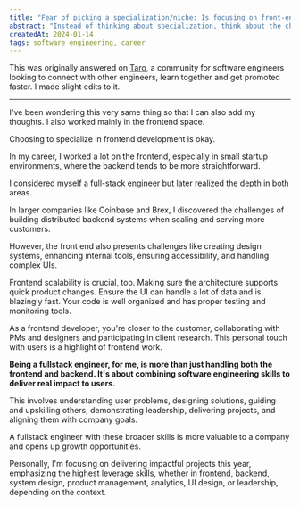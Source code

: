 ```yaml
---
title: "Fear of picking a specialization/niche: Is focusing on front-end okay?"
abstract: "Instead of thinking about specialization, think about the challenges you're looking to solve. Focus on business problems."
createdAt: 2024-01-14
tags: software engineering, career
---
```


This was originally answered on [Taro](https://www.jointaro.com/question/lIRFk3I46QqqEYFDlg4H/fear-of-picking-a-specializationniche-is-focusing-on-front-end-okay/), a community for software engineers looking to connect with other engineers, learn together and get promoted faster. I made slight edits to it.

---

I've been wondering this very same thing so that I can also add my thoughts. I also worked mainly in the frontend space.

Choosing to specialize in frontend development is okay.

In my career, I worked a lot on the frontend, especially in small startup environments, where the backend tends to be more straightforward.

I considered myself a full-stack engineer but later realized the depth in both areas.

In larger companies like Coinbase and Brex, I discovered the challenges of building distributed backend systems when scaling and serving more customers.

However, the front end also presents challenges like creating design systems, enhancing internal tools, ensuring accessibility, and handling complex UIs.

Frontend scalability is crucial, too. Making sure the architecture supports quick product changes. Ensure the UI can handle a lot of data and is blazingly fast. Your code is well organized and has proper testing and monitoring tools.

As a frontend developer, you're closer to the customer, collaborating with PMs and designers and participating in client research. This personal touch with users is a highlight of frontend work.

**Being a fullstack engineer, for me, is more than just handling both the frontend and backend. It's about combining software engineering skills to deliver real impact to users.**

This involves understanding user problems, designing solutions, guiding and upskilling others, demonstrating leadership, delivering projects, and aligning them with company goals.

A fullstack engineer with these broader skills is more valuable to a company and opens up growth opportunities.

Personally, I'm focusing on delivering impactful projects this year, emphasizing the highest leverage skills, whether in frontend, backend, system design, product management, analytics, UI design, or leadership, depending on the context.
